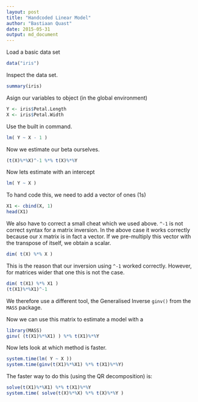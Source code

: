 ```yaml
---
layout: post
title: "Handcoded Linear Model"
author: "Bastiaan Quast"
date: 2015-05-31
output: md_document
---
```


Load a basic data set

```r
data("iris")
```

Inspect the data set.

```r
summary(iris)
```

Asign our variables to object (in the global environment)

```r
Y <- iris$Petal.Length
X <- iris$Petal.Width
```

Use the built in command.

```r
lm( Y ~ X - 1 )
```

Now we estimate our beta ourselves.

```r
(t(X)%*%X)^-1 %*% t(X)%*%Y
```

Now lets estimate with an intercept

```r
lm( Y ~ X )
```

To hand code this, we need to add a vector of ones (1s)

```r
X1 <- cbind(X, 1)
head(X1)
```

We also have to correct a small cheat which we used above. `^-1` is not correct syntax for a matrix inversion. In the above case it works correctly because our `X` matrix is in fact a vector. If we pre-multiply this vector with the transpose of itself, we obtain a scalar.

```r
dim( t(X) %*% X )
```

This is the reason that our inversion using `^-1` worked correctly. However, for matrices wider that one this is not the case.

```r
dim( t(X1) %*% X1 )
(t(X1)%*%X1)^-1
```



We therefore use a different tool, the Generalised Inverse `ginv()` from the `MASS` package.

Now we can use this matrix to estimate a model with a 

```r
library(MASS)
ginv( (t(X1)%*%X1) ) %*% t(X1)%*%Y
```

Now lets look at which method is faster.

```r
system.time(lm( Y ~ X ))
system.time(ginv(t(X1)%*%X1) %*% t(X1)%*%Y)
```

The faster way to do this (using the QR decomposition) is:

```r
solve(t(X1)%*%X1) %*% t(X1)%*%Y
system.time( solve(t(X)%*%X) %*% t(X)%*%Y )
```
